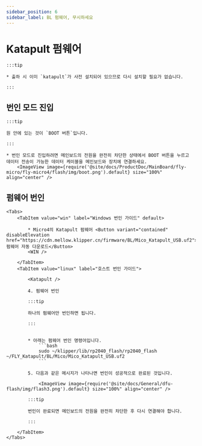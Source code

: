 ```yaml
---
sidebar_position: 6
sidebar_label: BL 펌웨어, 무시하세요
---
```







# Katapult 펌웨어

    :::tip

    * 출하 시 이미 `katapult`가 사전 설치되어 있으므로 다시 설치할 필요가 없습니다.

    :::

## 번인 모드 진입

    :::tip

    원 안에 있는 것이 `BOOT 버튼`입니다.

    :::

    * 번인 모드로 진입하려면 메인보드의 전원을 완전히 차단한 상태에서 BOOT 버튼을 누르고 데이터 전송이 가능한 데이터 케이블을 메인보드와 장치에 연결하세요.
        <ImageView image={require('@site/docs/ProductDoc/MainBoard/fly-micro/fly-micro4/flash/img/boot.png').default} size="100%" align="center" />

## 펌웨어 번인
    <Tabs>
        <TabItem value="win" label="Windows 번인 가이드" default>

            * Micro4의 Katapult 펌웨어 <Button variant="contained" disableElevation href="https://cdn.mellow.klipper.cn/firmware/BL/Mico_Katapult_USB.uf2">펌웨어 자동 다운로드</Button>
            <WIN />
            
        </TabItem>
        <TabItem value="linux" label="호스트 번인 가이드">
            
            <Katapult />

            4. 펌웨어 번인

            :::tip

            하나의 펌웨어만 번인하면 됩니다.

            :::


            * 아래는 펌웨어 번인 명령어입니다.
                ```bash
                sudo ~/klipper/lib/rp2040_flash/rp2040_flash ~/FLY_Katapult/BL/Mico/Mico_Katapult_USB.uf2
                ```

            5. 다음과 같은 메시지가 나타나면 번인이 성공적으로 완료된 것입니다.

                <ImageView image={require('@site/docs/General/dfu-flash/img/flash3.png').default} size="100%" align="center" />

            :::tip

            번인이 완료되면 메인보드의 전원을 완전히 차단한 후 다시 연결해야 합니다.

            :::

        </TabItem>
    </Tabs>
